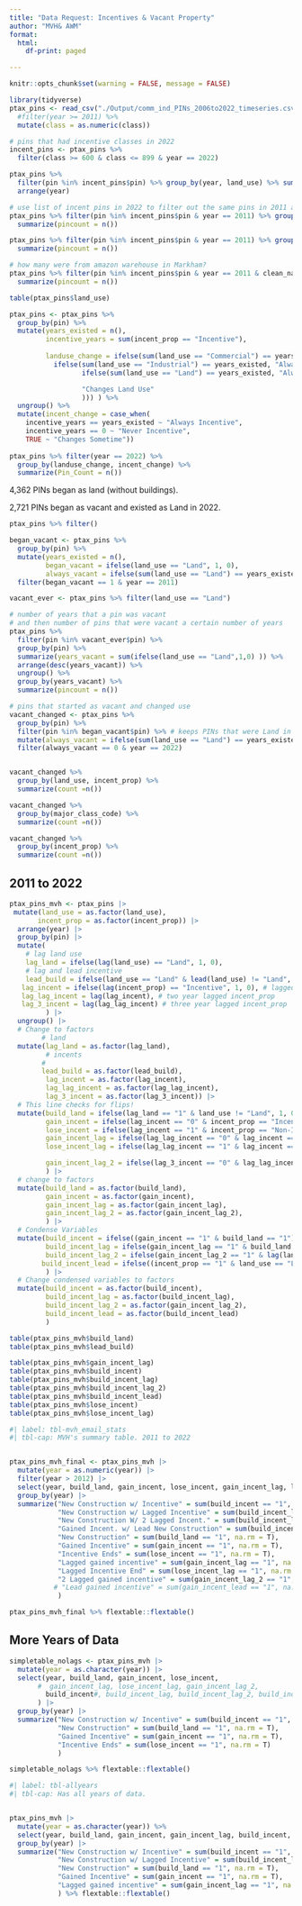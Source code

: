```yaml
---
title: "Data Request: Incentives & Vacant Property"
author: "MVH& AWM"
format: 
  html:
    df-print: paged

---
```

```r
knitr::opts_chunk$set(warning = FALSE, message = FALSE)

library(tidyverse)
ptax_pins <- read_csv("./Output/comm_ind_PINs_2006to2022_timeseries.csv") %>% 
  #filter(year >= 2011) %>%
  mutate(class = as.numeric(class)) 

# pins that had incentive classes in 2022
incent_pins <- ptax_pins %>% 
  filter(class >= 600 & class <= 899 & year == 2022)

ptax_pins %>% 
  filter(pin %in% incent_pins$pin) %>% group_by(year, land_use) %>% summarize(pincount = n()) %>% filter(land_use == "Land") %>%
  arrange(year)

# use list of incent pins in 2022 to filter out the same pins in 2011 and group by land use or  major class
ptax_pins %>% filter(pin %in% incent_pins$pin & year == 2011) %>% group_by(major_class_code) %>%
  summarize(pincount = n())

ptax_pins %>% filter(pin %in% incent_pins$pin & year == 2011) %>% group_by(land_use) %>%
  summarize(pincount = n())

# how many were from amazon warehouse in Markham?
ptax_pins %>% filter(pin %in% incent_pins$pin & year == 2011 & clean_name %in% c("Markham", "Harvey")) %>% group_by(land_use) %>%
  summarize(pincount = n())
```


```r
table(ptax_pins$land_use)

ptax_pins <- ptax_pins %>%
  group_by(pin) %>%
  mutate(years_existed = n(),
         incentive_years = sum(incent_prop == "Incentive"), 
         
         landuse_change = ifelse(sum(land_use == "Commercial") == years_existed, "Always Commercial",
           ifelse(sum(land_use == "Industrial") == years_existed, "Always Industrial",
                  ifelse(sum(land_use == "Land") == years_existed, "Always Land",

                  "Changes Land Use"
                  ))) ) %>%
  ungroup() %>%
  mutate(incent_change = case_when(
    incentive_years == years_existed ~ "Always Incentive",
    incentive_years == 0 ~ "Never Incentive",
    TRUE ~ "Changes Sometime"))
  
ptax_pins %>% filter(year == 2022) %>%
  group_by(landuse_change, incent_change) %>%
  summarize(Pin_Count = n())
```

4,362 PINs began as land (without buildings).

2,721 PINs began as vacant and existed as Land in 2022.

```r
ptax_pins %>% filter()

began_vacant <- ptax_pins %>% 
  group_by(pin) %>%
  mutate(years_existed = n(),
         began_vacant = ifelse(land_use == "Land", 1, 0),
         always_vacant = ifelse(sum(land_use == "Land") == years_existed, 1, 0)) %>%
  filter(began_vacant == 1 & year == 2011)

vacant_ever <- ptax_pins %>% filter(land_use == "Land")

# number of years that a pin was vacant
# and then number of pins that were vacant a certain number of years
ptax_pins %>% 
  filter(pin %in% vacant_ever$pin) %>% 
  group_by(pin) %>%
  summarize(years_vacant = sum(ifelse(land_use == "Land",1,0) )) %>% 
  arrange(desc(years_vacant)) %>%
  ungroup() %>%
  group_by(years_vacant) %>%
  summarize(pincount = n())
```


```r
# pins that started as vacant and changed use
vacant_changed <- ptax_pins %>% 
  group_by(pin) %>%
  filter(pin %in% began_vacant$pin) %>% # keeps PINs that were Land in the first year of the data
  mutate(always_vacant = ifelse(sum(land_use == "Land") == years_existed, 1, 0)) %>%
  filter(always_vacant == 0 & year == 2022)


vacant_changed %>% 
  group_by(land_use, incent_prop) %>% 
  summarize(count =n())

vacant_changed %>% 
  group_by(major_class_code) %>% 
  summarize(count =n())

vacant_changed %>% 
  group_by(incent_prop) %>% 
  summarize(count =n())

```

## 2011 to 2022
```r
ptax_pins_mvh <- ptax_pins |>
 mutate(land_use = as.factor(land_use),
       incent_prop = as.factor(incent_prop)) |>
  arrange(year) |>
  group_by(pin) |>
  mutate(
    # lag land use
    lag_land = ifelse(lag(land_use) == "Land", 1, 0),
    # lag and lead incentive
    lead_build = ifelse(land_use == "Land" & lead(land_use) != "Land", 1, 0),
   lag_incent = ifelse(lag(incent_prop) == "Incentive", 1, 0), # lagged incent_prop
   lag_lag_incent = lag(lag_incent), # two year lagged incent_prop
   lag_3_incent = lag(lag_lag_incent) # three year lagged incent_prop
         ) |>
  ungroup() |>
  # Change to factors
        # land
  mutate(lag_land = as.factor(lag_land),
         # incents
        #
        lead_build = as.factor(lead_build),
         lag_incent = as.factor(lag_incent),
         lag_lag_incent = as.factor(lag_lag_incent),
         lag_3_incent = as.factor(lag_3_incent)) |>
  # This line checks for flips!
  mutate(build_land = ifelse(lag_land == "1" & land_use != "Land", 1, 0),
         gain_incent = ifelse(lag_incent == "0" & incent_prop == "Incentive", 1, 0),
         lose_incent = ifelse(lag_incent == "1" & incent_prop == "Non-Incentive", 1, 0),
         gain_incent_lag = ifelse(lag_lag_incent == "0" & lag_incent == "1", 1, 0), ## Changed this line
         lose_incent_lag = ifelse(lag_lag_incent == "1" & lag_incent == "0", 1, 0), ## Changed this line

         gain_incent_lag_2 = ifelse(lag_3_incent == "0" & lag_lag_incent == "1" , 1, 0),
         ) |>
  # change to factors
  mutate(build_land = as.factor(build_land),
         gain_incent = as.factor(gain_incent),
         gain_incent_lag = as.factor(gain_incent_lag),
         gain_incent_lag_2 = as.factor(gain_incent_lag_2),
         ) |>
  # Condense Variables
  mutate(build_incent = ifelse((gain_incent == "1" & build_land == "1"), 1, 0),
         build_incent_lag = ifelse(gain_incent_lag == "1" & build_land == "1", 1, 0),
         build_incent_lag_2 = ifelse(gain_incent_lag_2 == "1" & lag(land_use) == "Land" & land_use != "Land", 1, 0),
        build_incent_lead = ifelse((incent_prop == "1" & land_use == "Land") & lead_build == "1", 1, 0)
         ) |>
  # Change condensed variables to factors
  mutate(build_incent = as.factor(build_incent),
         build_incent_lag = as.factor(build_incent_lag),
         build_incent_lag_2 = as.factor(gain_incent_lag_2),
         build_incent_lead = as.factor(build_incent_lead)
         )

table(ptax_pins_mvh$build_land)
table(ptax_pins_mvh$lead_build)

table(ptax_pins_mvh$gain_incent_lag)
table(ptax_pins_mvh$build_incent)
table(ptax_pins_mvh$build_incent_lag)
table(ptax_pins_mvh$build_incent_lag_2)
table(ptax_pins_mvh$build_incent_lead)
table(ptax_pins_mvh$lose_incent)
table(ptax_pins_mvh$lose_incent_lag)

```


```r
#| label: tbl-mvh_email_stats
#| tbl-cap: MVH's summary table. 2011 to 2022


ptax_pins_mvh_final <- ptax_pins_mvh |>
  mutate(year = as.numeric(year)) |>
  filter(year > 2012) |>
  select(year, build_land, gain_incent, lose_incent, gain_incent_lag, lose_incent_lag, gain_incent_lag_2,  build_incent, build_incent_lag, build_incent_lag_2, build_incent_lead) |>
  group_by(year) |>
  summarize("New Construction w/ Incentive" = sum(build_incent == "1", na.rm = T), 
            "New Construction w/ Lagged Incentive" = sum(build_incent_lag == "1", na.rm = T),
            "New Construction W/ 2 Lagged Incent." = sum(build_incent_lag_2 == "1", na.rm = T),
            "Gained Incent. w/ Lead New Construction" = sum(build_incent_lead=="1", na.rm = T),
            "New Construction" = sum(build_land == "1", na.rm = T), 
            "Gained Incentive" = sum(gain_incent == "1", na.rm = T), 
            "Incentive Ends" = sum(lose_incent == "1", na.rm = T), 
            "Lagged gained incentive" = sum(gain_incent_lag == "1", na.rm = T),
            "Lagged Incentive End" = sum(lose_incent_lag == "1", na.rm = T), 
            "2 Lagged gained incentive" = sum(gain_incent_lag_2 == "1", na.rm = T),
           # "Lead gained incentive" = sum(gain_incent_lead == "1", na.rm = T)
            )

ptax_pins_mvh_final %>% flextable::flextable()

```


## More Years of Data

```r
simpletable_nolags <- ptax_pins_mvh |>
  mutate(year = as.character(year)) |>
  select(year, build_land, gain_incent, lose_incent, 
       #  gain_incent_lag, lose_incent_lag, gain_incent_lag_2,  
         build_incent#, build_incent_lag, build_incent_lag_2, build_incent_lead
       ) |>
  group_by(year) |>
  summarize("New Construction w/ Incentive" = sum(build_incent == "1", na.rm = T), 
            "New Construction" = sum(build_land == "1", na.rm = T), 
            "Gained Incentive" = sum(gain_incent == "1", na.rm = T), 
            "Incentive Ends" = sum(lose_incent == "1", na.rm = T)
            )

simpletable_nolags %>% flextable::flextable()
```


```r
#| label: tbl-allyears
#| tbl-cap: Has all years of data. 


ptax_pins_mvh |>
  mutate(year = as.character(year)) %>%
  select(year, build_land, gain_incent, gain_incent_lag, build_incent, build_incent_lag) |>
  group_by(year) |>
  summarize("New Construction w/ Incentive" = sum(build_incent == "1", na.rm = T), 
            "New Construction w/ Lagged Incentive" = sum(build_incent_lag == "1", na.rm = T),
            "New Construction" = sum(build_land == "1", na.rm = T), 
            "Gained Incentive" = sum(gain_incent == "1", na.rm = T), 
            "Lagged gained incentive" = sum(gain_incent_lag == "1", na.rm = T), 
            ) %>% flextable::flextable()

```

